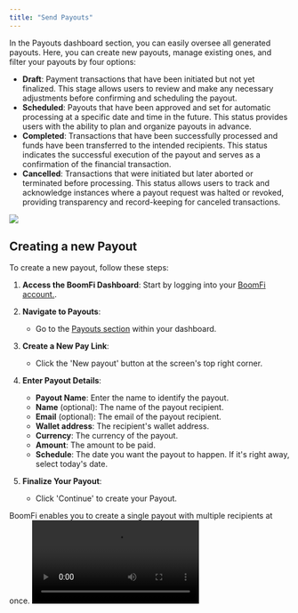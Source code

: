 ```yaml
---
title: "Send Payouts"
---
```


In the Payouts dashboard section, you can easily oversee all generated payouts. Here, you can create new payouts, manage existing ones, and filter your payouts by four options:

* **Draft**: Payment transactions that have been initiated but not yet finalized. This stage allows users to review and make any necessary adjustments before confirming and scheduling the payout.
* **Scheduled**: Payouts that have been approved and set for automatic processing at a specific date and time in the future. This status provides users with the ability to plan and organize payouts in advance.
* **Completed**: Transactions that have been successfully processed and funds have been transferred to the intended recipients. This status indicates the successful execution of the payout and serves as a confirmation of the financial transaction.
* **Cancelled**: Transactions that were initiated but later aborted or terminated before processing. This status allows users to track and acknowledge instances where a payout request was halted or revoked, providing transparency and record-keeping for canceled transactions.

<Image src="/media/docs/a424e89-payouts.png"/>

## Creating a new Payout

To create a new payout, follow these steps:

1. **Access the BoomFi Dashboard**: Start by logging into your [BoomFi account.](https://app.boomfi.xyz/dashboard).

2. **Navigate to Payouts**:
   * Go to the [Payouts section](https://app.boomfi.xyz/dashboard/payout) within your dashboard.

3. **Create a New Pay Link**:
   * Click the 'New payout' button at the screen's top right corner.

4. **Enter Payout Details**:

   * **Payout Name**: Enter the name to identify the payout.
   * **Name** (optional): The name of the payout recipient.
   * **Email** (optional): The email of the payout recipient.
   * **Wallet address**: The recipient's wallet address.
   * **Currency**: The currency of the payout.
   * **Amount**: The amount to be paid.
   * **Schedule**: The date you want the payout to happen. If it's right away, select today's date.

5. **Finalize Your Payout**:
   * Click 'Continue' to create your Payout.

<Callout type="info">  
BoomFi enables you to create a single payout with multiple recipients at once.
</Callout>

<Video src="https://github.com/writechoiceorg/boomfi/raw/main/videos/payouts.mp4"/>

## Confirming a Payout

You can access the details of each payout by clicking them. You will be redirected to a page with detailed information about the respective payout, where you can double-check the payment request, and at the bottom-right corner, you find a **Start payout** button, that allows to execute the created payout.

<Image src="/media/docs/1537792-confirm-payout.png"/>
